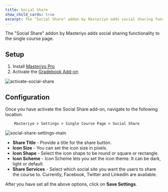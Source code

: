 ```yaml
---
title: Social Share
show_child_cards: true
excerpt: The "Social Share" addon by Masteriyo adds social sharing functionality to the single course page.
---
```


The "Social Share" addon by Masteriyo adds social sharing functionality to the single course page.

## Setup

1. Install [Masteriyo Pro](https://docs.masteriyo.com/getting-started/installation#installing-masteriyo-lms-pro-version)
2. Activate the [Gradebook Add-on](https://docs.masteriyo.com/premium-addons/activate-masteriyo-premium-addons)

![activate-social-share](https://github.com/Masteriyo/masteriyo-docs/assets/75772539/c46414ac-e14b-4298-8a3f-f9e07d3bb16c)

## Configuration

Once you have activate the Social Share add-on, navigate to the following location.

        Masteriyo > Settings > Single Course Page > Social Share

![social-share-settings-main](https://github.com/Masteriyo/masteriyo-docs/assets/75772539/251855c0-f1d7-49fe-93b6-9b2db9cf59fb)

- **Share Title** - Provide a title for the share button.
- **Icon Size** - You can set the icon size in pixels.
- **Icon Shape** - Select the icon shape to be round or square or rectangle.
- **Icon Scheme** - Icon Scheme lets you set the icon theme. It can be dark, light or default.
- **Share Services** - Select which social site you want the users to share the course to. Currently, Facebook, Twitter and LinkedIn are available.

After you have set all the above options, click on **Save Settings**.
